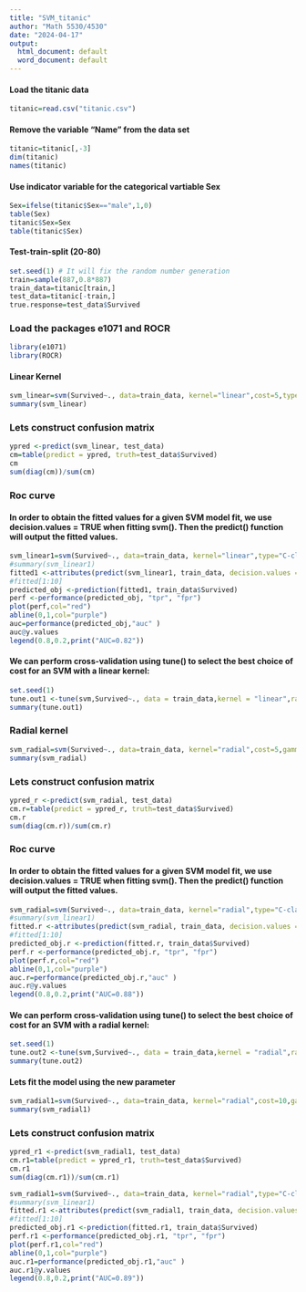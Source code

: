 ```yaml
---
title: "SVM_titanic"
author: "Math 5530/4530"
date: "2024-04-17"
output:
  html_document: default
  word_document: default
---
```



#### Load the titanic data

```r
titanic=read.csv("titanic.csv")

```

#### Remove the variable "Name" from the data set

```r
titanic=titanic[,-3]
dim(titanic)
names(titanic)
```


#### Use indicator variable for the categorical vartiable Sex


```r
Sex=ifelse(titanic$Sex=="male",1,0)
table(Sex)
titanic$Sex=Sex
table(titanic$Sex)
```



#### Test-train-split (20-80)


```r
set.seed(1) # It will fix the random number generation
train=sample(887,0.8*887)
train_data=titanic[train,]
test_data=titanic[-train,]
true.response=test_data$Survived
```


### Load the packages e1071 and ROCR

```r
library(e1071)
library(ROCR)

```


#### Linear Kernel

```r
svm_linear=svm(Survived~., data=train_data, kernel="linear",cost=5,type="C-classification")
summary(svm_linear)
```

### Lets construct confusion matrix

```r
ypred <-predict(svm_linear, test_data)
cm=table(predict = ypred, truth=test_data$Survived)
cm
sum(diag(cm))/sum(cm)
```


### Roc curve

#### In order to obtain the fitted values for a given SVM model fit, we use decision.values = TRUE when fitting svm(). Then the predict() function will output the fitted values.

```r
svm_linear1=svm(Survived~., data=train_data, kernel="linear",type="C-classification",cost=2,decision.values=TRUE)
#summary(svm_linear1)
fitted1 <-attributes(predict(svm_linear1, train_data, decision.values = TRUE))$decision.values
#fitted[1:10]
predicted_obj <-prediction(fitted1, train_data$Survived)
perf <-performance(predicted_obj, "tpr", "fpr")
plot(perf,col="red")
abline(0,1,col="purple")
auc=performance(predicted_obj,"auc" )
auc@y.values
legend(0.8,0.2,print("AUC=0.82"))
```






#### We can perform cross-validation using tune() to select the best choice of cost for an SVM with a linear kernel:

```r
set.seed(1)
tune.out1 <-tune(svm,Survived~., data = train_data,kernel = "linear",ranges=(cost = c(0.1, 1,10,50)))
summary(tune.out1)
```


### Radial kernel



```r
svm_radial=svm(Survived~., data=train_data, kernel="radial",cost=5,gamma=0.1,type="C-classification")
summary(svm_radial)
```


### Lets construct confusion matrix

```r
ypred_r <-predict(svm_radial, test_data)
cm.r=table(predict = ypred_r, truth=test_data$Survived)
cm.r
sum(diag(cm.r))/sum(cm.r)
```



### Roc curve

#### In order to obtain the fitted values for a given SVM model fit, we use decision.values = TRUE when fitting svm(). Then the predict() function will output the fitted values.

```r
svm_radial=svm(Survived~., data=train_data, kernel="radial",type="C-classification",cost=5,gamma=0.1,decision.values=TRUE)
#summary(svm_linear1)
fitted.r <-attributes(predict(svm_radial, train_data, decision.values = TRUE))$decision.values
#fitted[1:10]
predicted_obj.r <-prediction(fitted.r, train_data$Survived)
perf.r <-performance(predicted_obj.r, "tpr", "fpr")
plot(perf.r,col="red")
abline(0,1,col="purple")
auc.r=performance(predicted_obj.r,"auc" )
auc.r@y.values
legend(0.8,0.2,print("AUC=0.88"))
```



#### We can perform cross-validation using tune() to select the best choice of cost for an SVM with a radial kernel:

```r
set.seed(1)
tune.out2 <-tune(svm,Survived~., data = train_data,kernel = "radial",ranges=list(cost = c(0.1, 1,10,50),gamma=c(0.001,0.01,0.1,1,5,10)))
summary(tune.out2)
```



#### Lets fit the model using the new parameter


```r
svm_radial1=svm(Survived~., data=train_data, kernel="radial",cost=10,gamma=0.1,type="C-classification")
summary(svm_radial1)
```



### Lets construct confusion matrix

```r
ypred_r1 <-predict(svm_radial1, test_data)
cm.r1=table(predict = ypred_r1, truth=test_data$Survived)
cm.r1
sum(diag(cm.r1))/sum(cm.r1)
```



```r
svm_radial1=svm(Survived~., data=train_data, kernel="radial",type="C-classification",cost=10,gamma=0.1,decision.values=TRUE)
#summary(svm_linear1)
fitted.r1 <-attributes(predict(svm_radial1, train_data, decision.values = TRUE))$decision.values
#fitted[1:10]
predicted_obj.r1 <-prediction(fitted.r1, train_data$Survived)
perf.r1 <-performance(predicted_obj.r1, "tpr", "fpr")
plot(perf.r1,col="red")
abline(0,1,col="purple")
auc.r1=performance(predicted_obj.r1,"auc" )
auc.r1@y.values
legend(0.8,0.2,print("AUC=0.89"))
```
